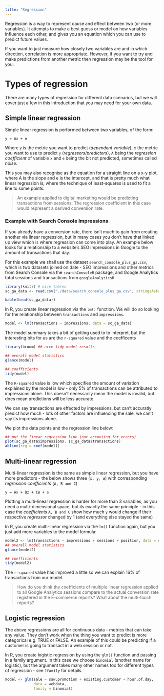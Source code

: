 ```yaml
---
title: "Regression"
---
```


Regression is a way to represent cause and effect between two (or more variables).  It attempts to make a best guess or model on how variables influence each other, and gives you an equation which you can use to predict future values.

If you want to just measure how closely two variables are and in which direction, correlation is more appropriate.  However, if you want to try and make predictions from another metric then regression may be the tool for you.

# Types of regression

There are many types of regression for different data scenarios, but we will cover just a few in this introduction that you may need for your own data.

## Simple linear regression

Simple linear regression is performed between two variables, of the form:

```
y = Ax + e
```

Where `y` is the metric you want to predict (*dependent variable*), `x` the metric you want to use to predict `y` (*regressors/predictors*), `A` being the *regression coefficient* of variable `x` and `e` being the bit not predicted, sometimes called *noise*.

This you may also recognise as the equation for a straight line on a x-y plot, where A is the slope and e is the intercept, and that is pretty much what linear regression is, where the technique of least-squares is used to fit a line to some points.

> An example applied to digital marketing would be predicting transactions from sessions.  The regression coefficient in this case would represent a derived conversion rate.

### Example with Search Console Impressions

If you already have a conversion rate, there isn't much to gain from creating another via linear regression, but in many cases you don't have that linked up view which is where regression can come into play.  An example below looks for a relationship to a website's SEO impressions in Google to the amount of transactions that day.

For this example we shall use the dataset `search_console_plus_ga.csv`, which is two datasets joined on date - SEO impressions and other metrics from Search Console via the `searchConsoleR` package, and Google Analytics total sessions and transactions from `googleAnalyticsR`

```r
library(knitr) # nice tables
sc_ga_data <- read.csv("./data/search_console_plus_ga.csv", stringsAsFactors = FALSE)

kable(head(sc_ga_data))
```

In R, you create linear regression via the `lm()` function.  We will do so looking for the relationship between `transactions` and `impressions`.

```r

model <- lm(transactions ~ impressions, data = sc_ga_data)
```

The model summary takes a bit of getting used to to interpret, but the interesting bits for us are the `r-squared` value and the coefficents

```r
library(broom) ## nice tidy model results

## overall model statistics
glance(model)

## coefficients
tidy(model)
```


The `R-squared` value is low which specifies the amount of variation explained by the model is low - only 5% of transactions can be attributed to impressions alone.  This doesn't necessarily mean the model is invalid, but does mean predictions will be less accurate. 

We can say transactions are effected by impressions, but can't accuratly predict how much - lots of other factors are influencing the sale, we can't say its impressions alone.

We plot the data points and the regression line below:

```r
## put the linear regression line (not accouting for errors)
plot(sc_ga_data$impressions, sc_ga_data$transactions)
abline(reg = coef(model))
```

## Multi-linear regression

Multi-linear regression is the same as simple linear regression, but you have more predictors - the below shows three (`x, y, ø`) with corresponding *regression coefficients* (`A, B and C`)

```
y = Ax + Bz + Cø + e
```

Plotting a multi-linear regression is harder for more than 3 variables, as you need a multi-dimensional space, but its exactly the same principle - in this case the *coefficients* `A, B and C` show how much `y` would change if their respective *regressor* changed by 1 (and everything else stayed the same)

In R, you create multi-linear regression via the `lm()` function again, but you just add more variables to the model formula:

```r
model2 <- lm(transactions ~ impressions + sessions + position, data = sc_ga_data)
## overall model statistics
glance(model2)

## coefficients
tidy(model2)
```

The `r-squared` value has improved a little so we can explain 16% of transactions from our model.

> How do you think the coefficients of multiple linear regression applied to all Google Analytics sessions compare to the actual conversion rate registered in the E-commerce reports?  What about the multi-touch reports?

## Logistic regression

The above regressions are all for continuous data - metrics that can take any value.  They don't work when the thing you want to predict is more categorical e.g. TRUE or FALSE.  An example of this could be predicting if a customer is going to transact in a web session or not.

In R, you create logistic regression by using the `glm()` function and passing in a family argument.  In this case we choose `binomial` (another name for logistic), but the argument takes many other names too for different types of regression - see `?family` for details.

```r
model <- glm(sale ~ saw.promotion + existing.customer + hour.of.day, 
             data = webdata, 
             family = binomial)

```
